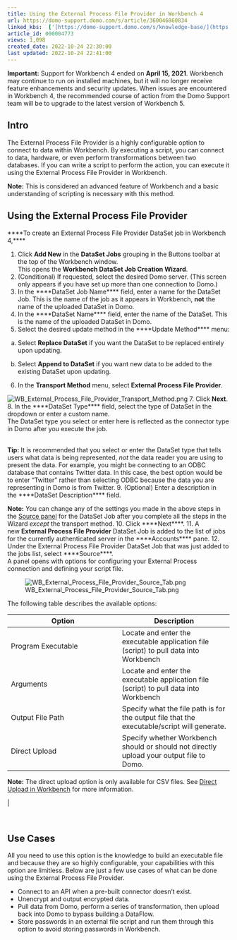 ```yaml
---
title: Using the External Process File Provider in Workbench 4
url: https://domo-support.domo.com/s/article/360046860834
linked_kbs:  ['[https://domo-support.domo.com/s/knowledge-base/](https://domo-support.domo.com/s/knowledge-base/)', '[https://domo-support.domo.com/s/](https://domo-support.domo.com/s/)', '[https://domo-support.domo.com/s/topic/0TO5w000000ZammGAC](https://domo-support.domo.com/s/topic/0TO5w000000ZammGAC)', '[https://domo-support.domo.com/s/topic/0TO5w000000ZaoPGAS](https://domo-support.domo.com/s/topic/0TO5w000000ZaoPGAS)', '[https://domo-support.domo.com/s/topic/0TO5w000000ZapSGAS](https://domo-support.domo.com/s/topic/0TO5w000000ZapSGAS)', '[https://domo-support.domo.com/s/article/360047403773](https://domo-support.domo.com/s/article/360047403773)', '[https://domo-support.domo.com/s/article/360047538593](https://domo-support.domo.com/s/article/360047538593)', '[https://domo-support.domo.com/s/article/360046860834](https://domo-support.domo.com/s/article/360046860834)', '[https://domo-support.domo.com/s/topic/0TO5w000000ZapSGAS/workbench-4](https://domo-support.domo.com/s/topic/0TO5w000000ZapSGAS/workbench-4)', '[https://domo-support.domo.com/s/article/360043429933](https://domo-support.domo.com/s/article/360043429933)', '[https://domo-support.domo.com/s/article/360043429953](https://domo-support.domo.com/s/article/360043429953)', '[https://domo-support.domo.com/s/article/360042925494](https://domo-support.domo.com/s/article/360042925494)', '[https://domo-support.domo.com/s/article/4408174643607](https://domo-support.domo.com/s/article/4408174643607)', '[https://domo-support.domo.com/s/article/360043429913](https://domo-support.domo.com/s/article/360043429913)', '[https://domo-support.domo.com/s/login/](https://domo-support.domo.com/s/login/)']
article_id: 000004773
views: 1,098
created_date: 2022-10-24 22:30:00
last updated: 2022-10-24 22:41:00
---
```









**Important:** Support for Workbench 4 ended on **April 15, 2021**. Workbench may continue to run on installed machines, but it will no longer receive feature enhancements and security updates. When issues are encountered in Workbench 4, the recommended course of action from the Domo Support team will be to upgrade to the latest version of Workbench 5.



Intro
-----


The External Process File Provider is a highly configurable option to connect to data within Workbench. By executing a script, you can connect to data, hardware, or even perform transformations between two databases. If you can write a script to perform the action, you can execute it using the External Process File Provider in Workbench.




 

**Note:** This is considered an advanced feature of Workbench and a basic understanding of scripting is necessary with this method.



Using the External Process File Provider
----------------------------------------


****To create an External Process File Provider DataSet job in Workbench 4,****


1. Click **Add New** in the **DataSet Jobs** grouping in the Buttons toolbar at the top of the Workbench window.  
This opens the **Workbench DataSet Job Creation Wizard**.
2. (Conditional) If requested, select the desired Domo server. (This screen only appears if you have set up more than one connection to Domo.)
3. In the ****DataSet Job Name**** field, enter a name for the DataSet Job. This is the name of the job as it appears in Workbench, **not** the name of the uploaded DataSet in Domo.
4. In the ****DataSet Name**** field, enter the name of the DataSet. This is the name of the uploaded DataSet in Domo.
5. Select the desired update method in the ****Update Method**** menu:  
  
a. Select **Replace DataSet** if you want the DataSet to be replaced entirely upon updating.  
  
b. Select **Append to DataSet** if you want new data to be added to the existing DataSet upon updating.
6. In the **Transport Method** menu, select **External Process File Provider**.   
  
![WB_External_Process_File_Provider_Transport_Method.png](WB_External_Process_File_Provider_Transport_Method.png)
7. Click **Next**.
8. In the ****DataSet Type**** field, select the type of DataSet in the dropdown or enter a custom name.  
The DataSet type you select or enter here is reflected as the connector type in Domo after you execute the job.  
 




 


**Tip:** It is recommended that you select or enter the DataSet type that tells users what data is being represented, *not* the data reader you are using to present the data. For example, you might be connecting to an ODBC database that contains Twitter data. In this case, the best option would be to enter "Twitter" rather than selecting ODBC because the data you are representing in Domo is from Twitter.
9. (Optional) Enter a description in the ****DataSet Description**** field.




 


**Note:** You can change any of the settings you made in the above steps in the [Source panel](/s/article/360047403773 "Understanding the Workbench 4 User Interface") for the DataSet Job after you complete all the steps in the Wizard *except* the transport method.
10. Click ****Next****.
11. A new **External Process File Provider** DataSet Job is added to the list of jobs for the currently authenticated server in the ****Accounts**** pane.
12. Under the External Process File Provider DataSet Job that was just added to the jobs list, select ****Source****.  
A panel opens with options for configuring your External Process connection and defining your script file.  
  
![WB_External_Process_File_Provider_Source_Tab.png](WB_External_Process_File_Provider_Source_Tab.png)  
  
The following table describes the available options:




| Option | Description |
| --- | --- |
| Program Executable | Locate and enter the executable application file (script) to pull data into Workbench |
| Arguments | Locate and enter the executable application file (script) to pull data into Workbench |
| Output File Path | Specify what the file path is for the output file that the executable/script will generate. |
| Direct Upload | Specify whether Workbench should or should not directly upload your output file to Domo. 




**Note:** The direct upload option is only available for CSV files. See [Direct Upload in Workbench](/s/article/360047538593 "Setting Up Direct Upload in Workbench") for more information.


 |


 


Use Cases
---------


All you need to use this option is the knowledge to build an executable file and because they are so highly configurable, your capabilities with this option are limitless. Below are just a few use cases of what can be done using the External Process File Provider.


* Connect to an API when a pre-built connector doesn't exist.
* Unencrypt and output encrypted data.
* Pull data from Domo, perform a series of transformation, then upload back into Domo to bypass building a DataFlow.
* Store passwords in an external file script and run them through this option to avoid storing passwords in Workbench.
